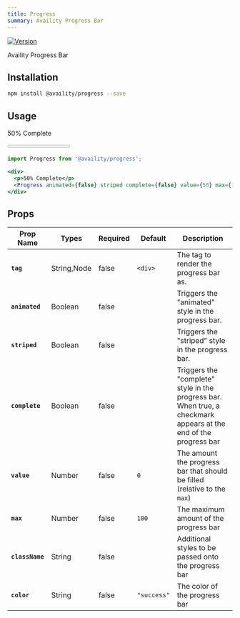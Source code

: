 ```yaml
---
title: Progress
summary: Availity Progress Bar
---
```


[![Version](https://img.shields.io/npm/v/@availity/progress.svg?style=for-the-badge)](https://www.npmjs.com/package/@availity/progress)

Availity Progress Bar

## Installation

```bash
npm install @availity/progress --save
```

## Usage


<div className="w-100 d-flex flex-row justify-content-around align-items-center">
  <p>50% Complete</p>
  <Progress animated={false} striped complete={false} value={50} max={100} />
</div>

```jsx
import Progress from '@availity/progress';

<div>
  <p>50% Complete</p>
  <Progress animated={false} striped complete={false} value={50} max={100} />
</div>
```

## Props

| Prop Name       | Types       | Required | Default     | Description                                                                                                      |
| -------------   | -------     | -------- | --------    | --------------------------------------------------------------------------------------                           |
| **`tag`**       | String,Node | false    | `<div>`     | The tag to render the progress bar as.                                                                           |
| **`animated`**  | Boolean     | false    |             | Triggers the "animated" style in the progress bar.                                                               |
| **`striped`**   | Boolean     | false    |             | Triggers the "striped" style in the progress bar.                                                                |
| **`complete`**  | Boolean     | false    |             | Triggers the "complete" style in the progress bar. When true, a checkmark appears at the end of the progress bar |
| **`value`**     | Number      | false    | `0`         | The amount the progress bar that should be filled (relative to the `max`)                                        |
| **`max`**       | Number      | false    | `100`       | The maximum amount of the progress bar                                                                           |
| **`className`** | String      | false    |             | Additional styles to be passed onto the progress bar                                                             |
| **`color`**     | String      | false    | `"success"` | The color of the progress bar                                                                                    |
